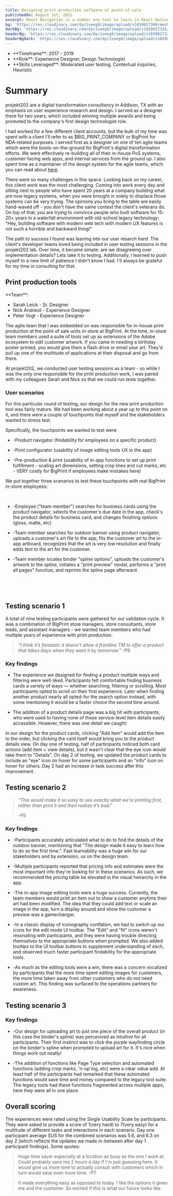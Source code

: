 ```yaml
---
title: Designing print-production software at point-of-sale
publishedOn: August 1st, 2022
excerpt: React Navigation is a number one tool to learn in React Native. You would always use them; these are some of the best practices in using React Navigation
bg: 'https://res.cloudinary.com/dyc1seeg9/image/upload/v1659827360/mesh/mesh-portrait-8.png'
darkBg: 'https://res.cloudinary.com/dyc1seeg9/image/upload/v1659827334/mesh/mesh-portrait-4.png'
headerBg: 'https://res.cloudinary.com/dyc1seeg9/image/upload/v1659827320/mesh/mesh-landscape-4.png'
headerBgDark: 'https://res.cloudinary.com/dyc1seeg9/image/upload/v1659827323/mesh/mesh-landscape-8.png'
---
```


<div className="mb-8 grid grid-cols-1 border-y border-slate-900/40 py-4 dark:border-eggshell-50/40 md:grid-cols-2">
  <div>
    <ul className="list-style-none">
      <li>**Timeframe**: 2017 - 2019</li>
      <li>**Role**: Experience Designer, Design Technologist</li>
      <li>**Skills Leveraged**: Moderated user testing, Contextual inquiries, Heuristic</li>
    </ul>
  </div>
  <div className="mt-6 md:mt-0">
    <TOCInline asDisclosure toc={props.toc} exclude="Overview" toHeading={3} />
  </div>
</div>

# Summary

projekt202 are a digital transformation consultancy in Addison, TX with an emphasis on user experience research and design. I served as a designer there for two years, which included winning multiple awards and being promoted to the company's first design technologist role.

I had worked for a few different client accounts, but the bulk of my time was spent with a client I'll refer to as $BIG_PRINT_COMPANY or BigPrint for NDA-related purposes. I served first as a designer on one of ten agile teams which were the boots-on-the-ground for BigPrint's digital transformation efforts. We were effectively re-building all of their in-house PoS systems, customer-facing web apps, and internal services from the ground up. I also spent time as a maintainer of the design system for the agile teams, which you can read about [here](/building-design-system-components).

There were so many challenges in this space. Looking back on my career, this client work was the most challenging. Coming into work every day and sitting next to people who have spent 20 years at a company building what are now legacy systems, when you were brought in solely to displace those systems can be very trying. The opinions you bring to the table are easily hand-waved off - you don't have the same context the client's veterans do. On top of that, you are trying to convince people who built software for 15-20+ years in a waterfall environment with old-school legacy technology: "Hey, building software with modern web tech with modern UX features is not such a horrible and backward thing!"

The path to success I found was leaning into our user resarch _hard_. The client's developer teams loved being included in user testing sessions in the projekt202 lab. Over time, it became simple: are we disagreeing over implementation details? Lets take it to testing. Additionally, I learned to push myself to a new limit of patience I didn't know I had. I'll always be grateful for my time in consulting for that.

## Print production tools

<div className="flex-col justify-start divide-slate-900/40 border-y-2 py-2 dark:divide-eggshell-400/10">
  <p className="mr-4 mb-3">**Team**:</p>
  <ul className="py-4">
    <li>Sarah Leick - Sr. Designer</li>
    <li>Nick Andreoli - Experience Designer</li>
    <li>Peter Vogt - Experience Designer</li>
  </ul>
</div>

The agile team that I was embedded on was responsible for in-house print production at the point of sale units in-store at BigPrint. At the time, in-store team members used a suite of tools set up as extensions of the Adobe ecosystem to edit customer artwork. If you came in needing a birthday poster printed, you would give them a flash drive or email your art. They'd pull up one of the multitude of applications at their disposal and go from there.

At projekt202, we conducted user testing sessions as a team - so while I was the only one responsible for the print production work, I was paired with my colleagues Sarah and Nick so that we could run tests together.

### User scenarios

For this particular round of testing, our design for the new print production tool was fairly mature. We had been working about a year up to this point on it, and there were a couple of touchpoints that myself and the stakeholders wanted to stress test.

Specifically, the touchpoints we wanted to test were:

- -Product navigator (findability for employees on a specific product)

- -Print configurator (usability of image editing tools UX in the app)

- -Pre-production & print (usability of in-app functions to set up print fulfillment - scaling art dimensions, setting crop lines and cut marks, etc - VERY costly for BigPrint if employees make mistakes here)

We put together three scenarios to test these touchpoints with real BigPrint in-store employees:

<CustomImage
  publicId="work/202/printworkflow.png"
  alt="User workflows to be tested with BigPrint employees"
  width={8000}
  height={2000}
  mdx
  preview
/>

<br />

- -Employee ("team member") searches for business cards using the product navigator, selects the customer's due date in the app, check's the product details for business card, and changes finishing options (gloss, matte, etc)

- -Team member searches for outdoor banner using product navigator, uploads a customer's art file to the app, fits the customer art to the in-app artboard, recognizes that the art is very low resolution and finally adds text to the art for the customer.

- -Team member locates binder "spline options", uploads the customer's artwork to the spline, initiates a "print preview" modal, performs a "print all pages" function, and reprints the spline page afterward.

<br />

<CustomImage
  publicId="work/202/printworkflow2.png"
  alt="User workflows to be tested with BigPrint employees"
  width={1092}
  height={868}
  mdx
  preview
/>

<br />

## Testing scenario 1

A total of nine testing participants were gathered for our validation cycle. It was a combination of BigPrint store managers, store consultants, store leads, and assistant managers - we wanted team members who had multiple years of experience with print production.

<CustomImage
  publicId="work/202/scenario1.png"
  alt="Print production user testing scenario one"
  width={4116}
  height={1440}
  mdx
  preview
/>

> _“I think it’s fantastic it doesn’t allow a frontline TM to offer a
> product that takes days when they want it by tomorrow.”_
> -P9

### Key findings

- The experience we designed for finding a product multiple ways and filtering were well-liked. Participants felt comfortable finding business cards a variety of ways — whether searching, filtering or scrolling. Most participants opted to scroll on their first experience. Later when finding another product nearly all opted-for the search option instead, with some mentioning it would be a faster choice the second time around.

- The addition of a product details page was a big hit with participants, who were used to having none of these service-level item details easily accessible. However, there was one detail we caught:

<CustomImage
  publicId="work/202/eyeicon.png"
  alt="UX defect resolution sourced by testing scenario 1"
  height={761}
  width={377}
  mdx
  preview
/>

In our design for the product cards, clicking "Add item" would add the item to the order, but clicking the card itself would bring you to the product details view. On day one of testing, half of participants noticed both card actions (add item + view details), but it wasn't clear that the eye icon would take them to "Details". On day 2 of testing, we updated the product cards to include an "eye" icon on hover for some participants and an "info" icon on hover for others. Day 2 had an increase in task success after this improvement.

## Testing scenario 2

<CustomImage
  publicId="work/202/scenario2.png"
  alt="Print production user testing scenario one"
  width={4116}
  height={1440}
  mdx
  preview
/>

> _“This would make it so easy to see exactly what we’re printing first, rather than print it and *then* realize it’s bad.”_
>
> -P5

### Key findings

- -Participants accurately articulated what to do to find the details of the outdoor banner, mentioning that "The design made it easy to learn how to do so the first time.". Fast learnability was a huge win for our stakeholders and by extension, us on the design team.

- -Multiple participants reported that pricing info and estimates were the most important info they're looking for in these scenarios. As such, we recommended the pricing table be elevated in the visual heirarchy in the app.

- -The in-app image editing tools were a huge success. Currently, the team members would print an item out to show a customer anytime their art had been modified. The idea that they could add text or scale an image in the app, turn a display around and show the customer a preview was a gamechanger.

<CustomImage
  publicId="work/202/editicons.png"
  alt="Print production user testing scenario one"
  width={584}
  height={537}
  mdx
  preview
/>

- -In a classic display of iconography conflation, we had to switch up our icons for the edit mode UI toolbar. The "Edit" and "fit" icons weren't resonating with participants, and they were having trouble directing themselves to the appropriate buttons when prompted. We also added tooltips to the UI toolbar buttons to supplement understanding of each, and observed much faster participant findability for the appropriate tools.

- -As much as the editing tools were a win, there was a concern vocalized by participants that the more time spent editing images for customers, the more time taken away from other customers who do not need custom art. This finding was surfaced to the operations partners for awareness.

## Testing scenario 3

<CustomImage
  publicId="work/202/scenario3.png"
  alt="Print production user testing scenario one"
  width={4116}
  height={1440}
  mdx
  preview
/>

### Key findings

- -Our design for uploading art to just one piece of the overall product (in this case the binder's spline) was percevived as intuitive for all participants. Their first instinct was to click the purple wayfinding circle on the binder's spline when prompted to upload art for it. It's nice when things work out neatly!

- -The addition of functions like Page Type selection and automated functions (adding crop marks, 'n-up'ing, etc) were a clear value add. At least half of the participants had remarked that these automated functions would save time and money compared to the legacy tool suite. The legacy tools had these functions fragmented across multiple apps, here they were all in one place.

## Overall scoring

The experiences were rated using the Single Usability Scale by participants. They were asked to provide a score of 1(very hard) to 7(very easy) for a multitude of different tasks and interactions in each scenario. Day one participant average SUS for the combined scenarios was 5.6, and 6.3 on day 2 (which reflects the updates we made in-between after day 1 participant findings). Some quotes:

> Huge time saver especially at a location as busy as the one I work at. Could probably save me 2 hours a day if I'm just guessing here. It would give us more time to actually consult with customers which in turn would save even _more_ time. -P7

> It made everything easy as opposed to today. I like the options it gives me and the customer. So excited if this is what our future looks like.
